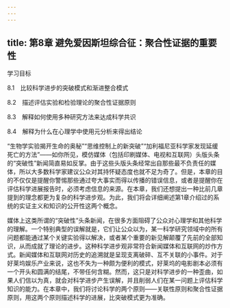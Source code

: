 ```yaml
---
---
---
```

title: 第8章 避免爱因斯坦综合征：聚合性证据的重要性
---




学习目标

8.1　比较科学进步的突破模式和渐进整合模式

8.2　描述评估实验和检验理论的聚合性证据原则

8.3　解释如何使用多种研究方法来达成科学共识

8.4　解释为什么在心理学中使用元分析来得出结论

“生物学实验揭开生命的奥秘”“思维控制上的新突破”“加利福尼亚科学家发现延缓死亡的方法”——如你所见，模仿媒体（包括印刷媒体、电视和互联网）头版头条的“突破性”新闻简直易如反掌。由于这些头版头条经常出自那些最不负责任的媒体，所以大多数科学家建议公众对其持怀疑态度也就不足为奇了。但是，本章的目的不仅仅是提醒你警惕那些通过夸大事实而得以传播的错误信息，或者是提醒你在评估科学进展报告时，必须考虑信息的来源。在本章，我们还想提出一种比前几章提到的理念都更为复杂的科学进步观。为此，我们将会详细阐述第1章介绍过的系统的实证主义和知识的公开性这两个概念。

媒体上这类所谓的“突破性”头条新闻，在很多方面阻碍了公众对心理学和其他科学的理解。一个特别典型的误解就是，它们让公众以为，某一科学研究领域中的所有问题都能通过某个关键实验得以解决，或者某个重要的新见解颠覆了先前的全部知识，从而成就了理论的进步。这种科学进步观非常符合新闻媒体和互联网的炒作方式。新闻媒体和互联网对历史的追溯就是呈现支离破碎、互不关联的小事件。对于好莱坞娱乐产业来说，这也不失为一种颇为便利的模式，好莱坞的电影剧本必须有一个开头和圆满的结尾，不带任何含糊。然而，这只是对科学进步的一种歪曲，如果人们信以为真，就会对科学进步产生误解，并且削弱人们在某一问题上评估科学知识的能力。在本章中，我们将讨论科学的两个原则——关联性原则和聚合性证据原则，用这两个原则描述科学的进展，比突破模式更为准确。